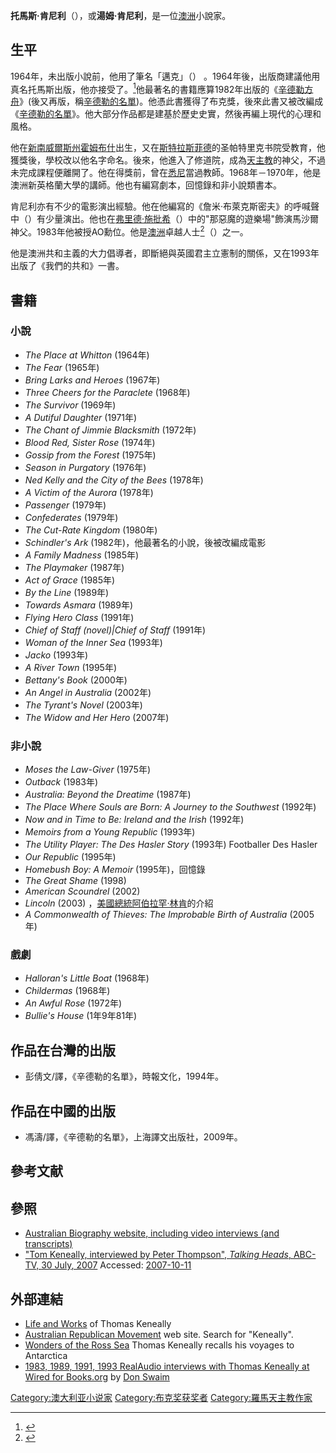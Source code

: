{{noteTA
|T=zh-hans:托馬斯·肯尼利; zh-hk:湯瑪斯·簡尼利;
|1=zh-hans:托馬斯; zh-hk:湯瑪斯;
|2=zh-hans:肯尼利; zh-hk:簡尼利;
|3=zh-hans:圣帕特里克;zh-hk:聖柏德力;zh-tw:聖派屈克;
|4=zh:詹米·布萊克斯密夫; zh-hk:布占美;
}}
{{Infobox writer
| name        = 托馬斯·邁克·肯尼利
| image       = Thomas_Keneally_Festival_Cine_Sidney.jpg
| imagesize   = 200px
<!-- 未知參數 | bgcolour    = silver -->
| caption     = 
| pseudonym   = 
| birth_date  = {{birth date and age|1935|10|7|df=y}}
| birth_place = [[澳洲|澳洲]][[新南威爾斯州|新南威爾斯州]][[悉尼|悉尼]]
| death_date  = 
| death_place = 
| occupation  = [[小說家|小說家]]
| nationality = {{AUS}}
| period      = 
| genre       = 
| subject     = 
| movement    = 
| influences  = 
| influenced  = 
| signature   = 
| website     = 
}}
'''托馬斯·肯尼利'''（{{bd|1935年|10月7日}}），或'''湯姆·肯尼利'''，是一位[[澳洲|澳洲]]小說家。

== 生平 ==
1964年，未出版小說前，他用了筆名「邁克」（{{lang|en|Mick}}） 。1964年後，出版商建議他用真名托馬斯出版，他亦接受了。<ref>{{Cite web |url=http://www.australianbiography.gov.au/keneally/interview2.html |title=Australian Biography: Tom Keneally |access-date=2007-12-11 |archive-url=https://web.archive.org/web/20070928062158/http://www.australianbiography.gov.au/keneally/interview2.html |archive-date=2007-09-28 |dead-url=yes }}</ref>他最著名的書籍應算1982年出版的《[[辛德勒方舟|辛德勒方舟]]》(後又再版，稱[[辛德勒的名單_(小說)|辛德勒的名單]])。他憑此書獲得了布克獎，後來此書又被改編成《[[辛德勒的名單|辛德勒的名單]]》。他大部分作品都是建基於歷史史實，然後再編上現代的心理和風格。

他在[[新南威爾斯州|新南威爾斯州]][[霍姆布什|霍姆布什]]出生，又在[[斯特拉斯菲德|斯特拉斯菲德]]的圣帕特里克书院受教育，他獲獎後，學校改以他名字命名。後來，他進入了修道院，成為[[天主教|天主教]]的神父，不過未完成課程便離開了。他在得獎前，曾在[[悉尼|悉尼]]當過教師。1968年－1970年，他是澳洲新英格蘭大學的講師。他也有編寫劇本，回憶錄和非小說類書本。

肯尼利亦有不少的電影演出經驗。他在他編寫的《詹米·布萊克斯密夫》的呼喊聲中（{{lang|en|The Chant of Jimmy Blacksmith}}）有少量演出。他也在[[弗里德‧施批希|弗里德‧施批希]]（{{lang|en|Fred Schepisi}}）中的"那惡魔的遊樂場"飾演馬沙爾神父。1983年他被授AO勳位。他是[[澳洲|澳洲]]卓越人士<ref>{{cite web |url=https://studyinaustralia.gov.au/Sia/zz/WhyAustralia/EminentAussies.htm |title=存档副本 |accessdate=2007-12-11 |deadurl=yes |archiveurl=https://web.archive.org/web/20080202212032/http://www.studyinaustralia.gov.au/Sia/zz/WhyAustralia/EminentAussies.htm |archivedate=2008-02-02 }}</ref>（{{lang|en|Australian Living Treasure}}）之一。

他是澳洲共和主義的大力倡導者，即斷絕與英國君主立憲制的關係，又在1993年出版了《我們的共和》一書。

== 書籍 ==
=== 小說 ===
* ''The Place at Whitton'' (1964年)
* ''The Fear'' (1965年)
* ''Bring Larks and Heroes'' (1967年)
* ''Three Cheers for the Paraclete'' (1968年)
* ''The Survivor'' (1969年)
* ''A Dutiful Daughter'' (1971年)
* ''The Chant of Jimmie Blacksmith'' (1972年)
* ''Blood Red, Sister Rose'' (1974年)
* ''Gossip from the Forest'' (1975年)
* ''Season in Purgatory'' (1976年)
* ''Ned Kelly and the City of the Bees'' (1978年)
* ''A Victim of the Aurora'' (1978年)
* ''Passenger'' (1979年)
* ''Confederates'' (1979年)
* ''The Cut-Rate Kingdom'' (1980年)
* ''Schindler's Ark'' (1982年)，他最著名的小說，後被改編成電影
* ''A Family Madness'' (1985年)
* ''The Playmaker'' (1987年)
* ''Act of Grace'' (1985年)
* ''By the Line'' (1989年)
* ''Towards Asmara'' (1989年)
* ''Flying Hero Class'' (1991年)
* ''Chief of Staff (novel)|Chief of Staff'' (1991年)
* ''Woman of the Inner Sea'' (1993年)
* ''Jacko'' (1993年)
* ''A River Town'' (1995年)
* ''Bettany's Book'' (2000年)
* ''An Angel in Australia'' (2002年)
* ''The Tyrant's Novel'' (2003年)
* ''The Widow and Her Hero'' (2007年)

=== 非小說 ===
* ''Moses the Law-Giver'' (1975年)
* ''Outback'' (1983年)
* ''Australia: Beyond the Dreatime'' (1987年)
* ''The Place Where Souls are Born: A Journey to the Southwest'' (1992年)
* ''Now and in Time to Be: Ireland and the Irish'' (1992年)
* ''Memoirs from a Young Republic'' (1993年)
* ''The Utility Player: The Des Hasler Story'' (1993年) Footballer Des Hasler 
* ''Our Republic'' (1995年)
* ''Homebush Boy: A Memoir'' (1995年)，回憶錄
* ''The Great Shame'' (1998)
* ''American Scoundrel'' (2002)
* ''Lincoln'' (2003) ，[[美國總統|美國總統]][[阿伯拉罕‧林肯|阿伯拉罕‧林肯]]的介紹
* ''A Commonwealth of Thieves: The Improbable Birth of Australia'' (2005年)

=== 戲劇 ===
* ''Halloran's Little Boat'' (1968年)
* ''Childermas'' (1968年)
* ''An Awful Rose'' (1972年)
* ''Bullie's House'' (1年9年81年)

==作品在台灣的出版==
*彭倩文/譯，《辛德勒的名單》，時報文化，1994年。

==作品在中國的出版==
*馮濤/譯，《辛德勒的名單》，上海譯文出版社，2009年。


== 參考文献 ==
{{Reflist}}

== 參照 ==
* [https://web.archive.org/web/20070928062343/http://www.australianbiography.gov.au/keneally/ Australian Biography website, including video interviews (and transcripts)]
* [https://archive.is/20121208141304/www.abc.net.au/talkingheads/txt/s1989104.htm "Tom Keneally, interviewed by Peter Thompson", ''Talking Heads'', ABC-TV, [[30_July|30 July]], 2007] Accessed: [[2007-10-11|2007-10-11]]

== 外部連結 ==
* [https://web.archive.org/web/20020611065815/http://www.middlemiss.org/lit/authors/keneally/keneally.html Life and Works] of Thomas Keneally
* [https://web.archive.org/web/20190808210246/https://www.republic.org.au/ Australian Republican Movement] web site. Search for "Keneally".
* [https://web.archive.org/web/20041204034919/http://adventureassociates.com/news/Keneally_RossSea.html Wonders of the Ross Sea] Thomas Keneally recalls his voyages to Antarctica
* [https://web.archive.org/web/20061001151357/http://wiredforbooks.org/thomaskeneally/ 1983, 1989, 1991, 1993 RealAudio interviews with Thomas Keneally at Wired for Books.org] by [[Don_Swaim|Don Swaim]]

{{布克奖}}
{{Authority control}}
{{DEFAULTSORT:Keneally, Thomas}}
[[Category:澳大利亚小说家|Category:澳大利亚小说家]]
[[Category:布克奖获奖者|Category:布克奖获奖者]]
[[Category:羅馬天主教作家|Category:羅馬天主教作家]]